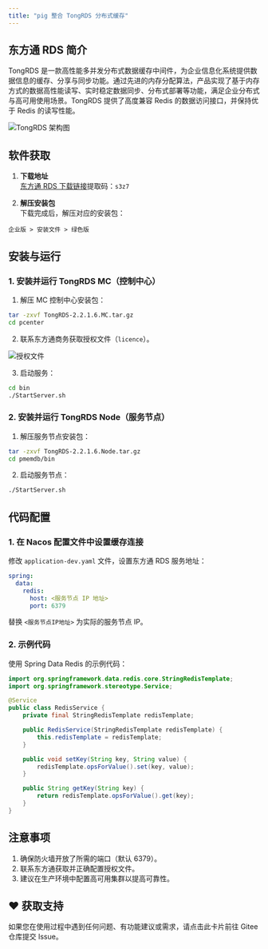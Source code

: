 ```yaml
---
title: "pig 整合 TongRDS 分布式缓存"
---
```


## 东方通 RDS 简介

TongRDS 是一款高性能多并发分布式数据缓存中间件，为企业信息化系统提供数据信息的缓存、分享与同步功能。通过先进的内存分配算法，产品实现了基于内存方式的数据高性能读写、实时稳定数据同步、分布式部署等功能，满足企业分布式与高可用使用场景。TongRDS 提供了高度兼容 Redis 的数据访问接口，并保持优于 Redis 的读写性能。

![TongRDS 架构图](/images/1732002366360-576be7e2-1696-48bd-b9ea-e1d2275b333e.png)

## 软件获取

1. **下载地址**  
[东方通 RDS 下载链接](https://pan.baidu.com/s/1ljBkdilh6GISM-dKLGQSLQ?pwd=s3z7)提取码：`s3z7`

2. **解压安装包**  
下载完成后，解压对应的安装包：

```plain
企业版 > 安装文件 > 绿色版
```

## 安装与运行

### 1. 安装并运行 TongRDS MC（控制中心）

1. 解压 MC 控制中心安装包：

```bash
tar -zxvf TongRDS-2.2.1.6.MC.tar.gz
cd pcenter
```

2. 联系东方通商务获取授权文件（`licence`）。  

![授权文件](/images/1732002416108-9824e84b-8297-4ba8-b02e-c4312578c88d.png)

3. 启动服务：

```bash
cd bin
./StartServer.sh
```

### 2. 安装并运行 TongRDS Node（服务节点）

1. 解压服务节点安装包：

```bash
tar -zxvf TongRDS-2.2.1.6.Node.tar.gz
cd pmemdb/bin
```

2. 启动服务节点：

```bash
./StartServer.sh
```

## 代码配置

### 1. 在 Nacos 配置文件中设置缓存连接

修改 `application-dev.yaml` 文件，设置东方通 RDS 服务地址：

```yaml
spring:
  data:
    redis:
      host: <服务节点 IP 地址>
      port: 6379
```

替换 `<服务节点IP地址>` 为实际的服务节点 IP。

### 2. 示例代码

使用 Spring Data Redis 的示例代码：

```java
import org.springframework.data.redis.core.StringRedisTemplate;
import org.springframework.stereotype.Service;

@Service
public class RedisService {
    private final StringRedisTemplate redisTemplate;

    public RedisService(StringRedisTemplate redisTemplate) {
        this.redisTemplate = redisTemplate;
    }

    public void setKey(String key, String value) {
        redisTemplate.opsForValue().set(key, value);
    }

    public String getKey(String key) {
        return redisTemplate.opsForValue().get(key);
    }
}
```

## 注意事项

1. 确保防火墙开放了所需的端口（默认 6379）。
2. 联系东方通获取并正确配置授权文件。
3. 建议在生产环境中配置高可用集群以提高可靠性。

## ♥️ 获取支持
<Card title="遇到问题？" horizontal icon="link" href="https://gitee.com/log4j/pig/issues">
  如果您在使用过程中遇到任何问题、有功能建议或需求，请点击此卡片前往 Gitee 仓库提交 Issue。
</Card>

